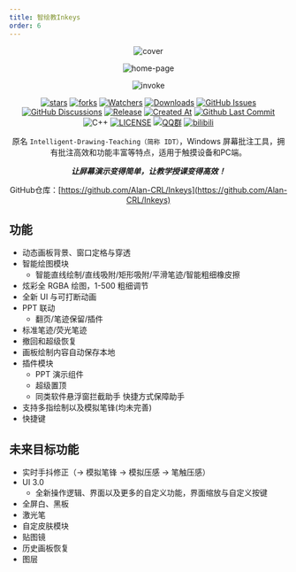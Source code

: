 ```yaml
---
title: 智绘教Inkeys
order: 6
---
```



<div align="center">

![cover](https://raw.githubusercontent.com/Alan-CRL/Inkeys/main/GithubRes/cover2.png)

![home-page](images/home-page.png)

![invoke](images/invoke.png)

[![stars](https://img.shields.io/github/stars/Alan-CRL/Inkeys?label=Stars)](https://github.com/Alan-CRL/Inkeys) [![forks](https://img.shields.io/github/forks/Alan-CRL/Inkeys?label=Forks)](https://github.com/Alan-CRL/Inkeys) [![Watchers](https://img.shields.io/github/watchers/Alan-CRL/Inkeys?style=social)](https://github.com/Alan-CRL/Inkeys/watchers) [![Downloads](https://img.shields.io/github/downloads/Alan-CRL/Inkeys/total?style=social&label=Downloads&logo=github)](https://github.com/Alan-CRL/Inkeys/releases/latest) [![GitHub Issues](https://img.shields.io/github/issues-search/Alan-CRL/Inkeys?query=is%3Aopen&style=flat&logo=github&label=Issues&color=%233fb950)](https://github.com/Alan-CRL/Inkeys/issues) [![GitHub Discussions](https://img.shields.io/github/discussions/Alan-CRL/Inkeys?style=flat&logo=Github&label=Discussions)](https://github.com/Alan-CRL/Inkeys/discussions) [![Release](https://img.shields.io/github/v/release/Alan-CRL/Inkeys?style=flat&color=%233fb950&label=正式版)](https://github.com/Alan-CRL/Inkeys/releases/latest) [![Created At](https://img.shields.io/github/created-at/Alan-CRL/Inkeys)](https://github.com/Alan-CRL/Inkeys) [![Github Last Commit](https://img.shields.io/github/last-commit/Alan-CRL/Inkeys)](https://github.com/Alan-CRL/Inkeys/commits/main) ![C++](https://img.shields.io/badge/C%2B%2B-00599C?logo=c%2B%2B&logoColor=white&style=flat) [![LICENSE](https://img.shields.io/badge/License-GPL--3.0-red.svg "LICENSE")](https://github.com/Alan-CRL/Inkeys/blob/main/LICENSE) [![QQ群](https://img.shields.io/badge/-QQ%E7%BE%A4%EF%BD%9C618720802-blue?style=flat&logo=QQ)](https://qm.qq.com/q/iEDzSL0Wn) [![bilibili](https://img.shields.io/badge/-UP%E4%B8%BB%EF%BD%9Calan--CRL-%23FB7299?style=flat&logo=bilibili)](https://space.bilibili.com/1330313497)

原名 `Intelligent-Drawing-Teaching（简称 IDT）`，Windows 屏幕批注工具，拥有批注高效和功能丰富等特点，适用于触摸设备和PC端。

***让屏幕演示变得简单，让教学授课变得高效！***

GitHub仓库：[https://github.com/Alan-CRL/Inkeys](https://github.com/Alan-CRL/Inkeys)

<LinkPreview href='https://www.inkeys.top/' />

</div>

## 功能
- 动态画板背景、窗口定格与穿透
- 智能绘图模块
  - 智能直线绘制/直线吸附/矩形吸附/平滑笔迹/智能粗细橡皮擦
- 炫彩全 RGBA 绘图，1-500 粗细调节
- 全新 UI 与可打断动画
- PPT 联动
  - 翻页/笔迹保留/插件
- 标准笔迹/荧光笔迹
- 撤回和超级恢复
- 画板绘制内容自动保存本地
- 插件模块
  - PPT 演示组件
  - 超级置顶
  - 同类软件悬浮窗拦截助手
  快捷方式保障助手
- 支持多指绘制以及模拟笔锋(均未完善)
- 快捷键

## 未来目标功能
- 实时手抖修正（-> 模拟笔锋 -> 模拟压感 -> 笔触压感）
- UI 3.0
  - 全新操作逻辑、界面以及更多的自定义功能，界面缩放与自定义按键
- 全屏白、黑板
- 激光笔
- 自定皮肤模块
- 贴图镜
- 历史画板恢复
- 图层